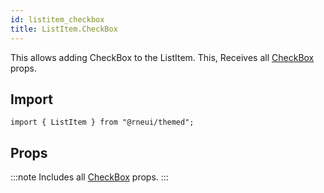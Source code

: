 ```yaml
---
id: listitem_checkbox
title: ListItem.CheckBox
---
```



This allows adding CheckBox to the ListItem.
This, Receives all [CheckBox](checkbox#props) props.

## Import

```tsx
import { ListItem } from "@rneui/themed";
```

## Props

:::note
Includes all [CheckBox](checkbox#props) props.
:::
